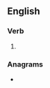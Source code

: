 ==English==

===Verb===
{{head|en|present participle}}

# {{present participle of|barge|lang=en|nocat=1}}

===Anagrams===
* {{anagrams|en|a=abgginr|braggin'|garbing}}